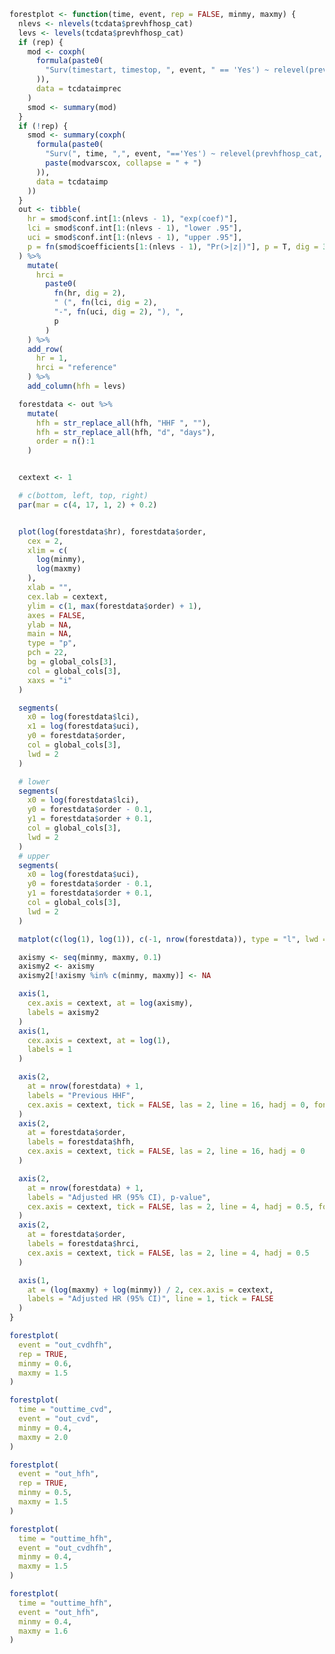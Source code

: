 ```r
forestplot <- function(time, event, rep = FALSE, minmy, maxmy) {
  nlevs <- nlevels(tcdata$prevhfhosp_cat)
  levs <- levels(tcdata$prevhfhosp_cat)
  if (rep) {
    mod <- coxph(
      formula(paste0(
        "Surv(timestart, timestop, ", event, " == 'Yes') ~ relevel(prevhfhosp_cat, ref = 'In-hospital') + ", paste(modvarscox, collapse = " + "), " + cluster(ID) + strata(eventno)"
      )),
      data = tcdataimprec
    )
    smod <- summary(mod)
  }
  if (!rep) {
    smod <- summary(coxph(
      formula(paste0(
        "Surv(", time, ",", event, "=='Yes') ~ relevel(prevhfhosp_cat, ref = 'In-hospital') + ",
        paste(modvarscox, collapse = " + ")
      )),
      data = tcdataimp
    ))
  }
  out <- tibble(
    hr = smod$conf.int[1:(nlevs - 1), "exp(coef)"],
    lci = smod$conf.int[1:(nlevs - 1), "lower .95"],
    uci = smod$conf.int[1:(nlevs - 1), "upper .95"],
    p = fn(smod$coefficients[1:(nlevs - 1), "Pr(>|z|)"], p = T, dig = 3)
  ) %>%
    mutate(
      hrci =
        paste0(
          fn(hr, dig = 2),
          " (", fn(lci, dig = 2),
          "-", fn(uci, dig = 2), "), ",
          p
        )
    ) %>%
    add_row(
      hr = 1,
      hrci = "reference"
    ) %>%
    add_column(hfh = levs)

  forestdata <- out %>%
    mutate(
      hfh = str_replace_all(hfh, "HHF ", ""),
      hfh = str_replace_all(hfh, "d", "days"),
      order = n():1
    )


  cextext <- 1

  # c(bottom, left, top, right)
  par(mar = c(4, 17, 1, 2) + 0.2)


  plot(log(forestdata$hr), forestdata$order,
    cex = 2,
    xlim = c(
      log(minmy),
      log(maxmy)
    ),
    xlab = "",
    cex.lab = cextext,
    ylim = c(1, max(forestdata$order) + 1),
    axes = FALSE,
    ylab = NA,
    main = NA,
    type = "p",
    pch = 22,
    bg = global_cols[3],
    col = global_cols[3],
    xaxs = "i"
  )

  segments(
    x0 = log(forestdata$lci),
    x1 = log(forestdata$uci),
    y0 = forestdata$order,
    col = global_cols[3],
    lwd = 2
  )

  # lower
  segments(
    x0 = log(forestdata$lci),
    y0 = forestdata$order - 0.1,
    y1 = forestdata$order + 0.1,
    col = global_cols[3],
    lwd = 2
  )
  # upper
  segments(
    x0 = log(forestdata$uci),
    y0 = forestdata$order - 0.1,
    y1 = forestdata$order + 0.1,
    col = global_cols[3],
    lwd = 2
  )

  matplot(c(log(1), log(1)), c(-1, nrow(forestdata)), type = "l", lwd = 1, lty = 3, add = TRUE, col = 1)

  axismy <- seq(minmy, maxmy, 0.1)
  axismy2 <- axismy
  axismy2[!axismy %in% c(minmy, maxmy)] <- NA

  axis(1,
    cex.axis = cextext, at = log(axismy),
    labels = axismy2
  )
  axis(1,
    cex.axis = cextext, at = log(1),
    labels = 1
  )

  axis(2,
    at = nrow(forestdata) + 1,
    labels = "Previous HHF",
    cex.axis = cextext, tick = FALSE, las = 2, line = 16, hadj = 0, font = 2
  )
  axis(2,
    at = forestdata$order,
    labels = forestdata$hfh,
    cex.axis = cextext, tick = FALSE, las = 2, line = 16, hadj = 0
  )

  axis(2,
    at = nrow(forestdata) + 1,
    labels = "Adjusted HR (95% CI), p-value",
    cex.axis = cextext, tick = FALSE, las = 2, line = 4, hadj = 0.5, font = 2
  )
  axis(2,
    at = forestdata$order,
    labels = forestdata$hrci,
    cex.axis = cextext, tick = FALSE, las = 2, line = 4, hadj = 0.5
  )

  axis(1,
    at = (log(maxmy) + log(minmy)) / 2, cex.axis = cextext,
    labels = "Adjusted HR (95% CI)", line = 1, tick = FALSE
  )
}
```

```r
forestplot(
  event = "out_cvdhfh",
  rep = TRUE,
  minmy = 0.6,
  maxmy = 1.5
)
```

```r
forestplot(
  time = "outtime_cvd",
  event = "out_cvd",
  minmy = 0.4,
  maxmy = 2.0
)
```

```r
forestplot(
  event = "out_hfh",
  rep = TRUE,
  minmy = 0.5,
  maxmy = 1.5
)
```

```r
forestplot(
  time = "outtime_hfh",
  event = "out_cvdhfh",
  minmy = 0.4,
  maxmy = 1.5
)
```

```r
forestplot(
  time = "outtime_hfh",
  event = "out_hfh",
  minmy = 0.4,
  maxmy = 1.6
)
```
